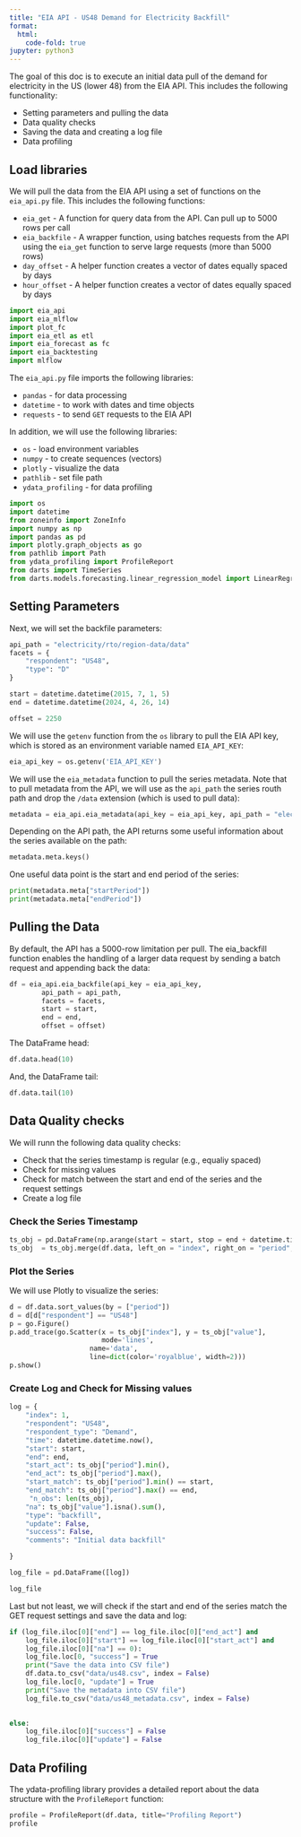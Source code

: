 ```yaml
---
title: "EIA API - US48 Demand for Electricity Backfill"
format:
  html:
    code-fold: true
jupyter: python3
---
```


The goal of this doc is to execute an initial data pull of the demand for electricity in the US (lower 48) from the EIA API. This includes the following functionality:

- Setting parameters and pulling the data
- Data quality checks
- Saving the data and creating a log file
- Data profiling

## Load libraries

We will pull the data from the EIA API using a set of functions on the `eia_api.py` file. This includes the following functions:

- `eia_get` - A function for query data from the API. Can pull up to 5000 rows per call
- `eia_backfile` - A wrapper function, using batches requests from the API using the `eia_get` function to serve large requests (more than 5000 rows)
- `day_offset` - A helper function creates a vector of dates equally spaced by days
- `hour_offset` - A helper function creates a vector of dates equally spaced by days


```python
import eia_api
import eia_mlflow
import plot_fc
import eia_etl as etl
import eia_forecast as fc
import eia_backtesting
import mlflow
```

The `eia_api.py` file imports the following libraries:

- `pandas` - for data processing
- `datetime` - to work with dates and time objects
- `requests` - to send `GET` requests to the EIA API

In addition, we will use the following libraries:

- `os` - load environment variables
- `numpy` - to create sequences (vectors)
- `plotly` - visualize the data
- `pathlib` - set file path
- `ydata_profiling` - for data profiling


```python
import os
import datetime
from zoneinfo import ZoneInfo
import numpy as np
import pandas as pd
import plotly.graph_objects as go
from pathlib import Path
from ydata_profiling import ProfileReport
from darts import TimeSeries
from darts.models.forecasting.linear_regression_model import LinearRegressionModel
```


## Setting Parameters

Next, we will set the backfile parameters:
```python
api_path = "electricity/rto/region-data/data"
facets = {
    "respondent": "US48",
    "type": "D"
}

start = datetime.datetime(2015, 7, 1, 5)
end = datetime.datetime(2024, 4, 26, 14)

offset = 2250

```

We will use the `getenv` function from the `os` library to pull the EIA API key, which is stored as an environment variable named `EIA_API_KEY`:

```python
eia_api_key = os.getenv('EIA_API_KEY')
```

We will use the `eia_metadata` function to pull the series metadata. Note that to pull metadata from the API, we will use as the `api_path` the series routh path and drop the `/data` extension (which is used to pull data):

```python
metadata = eia_api.eia_metadata(api_key = eia_api_key, api_path = "electricity/rto/region-data/")
```

Depending on the API path, the API returns some useful information about the series available on the path:

```python
metadata.meta.keys()
```

One useful data point is the start and end period of the series:

```python
print(metadata.meta["startPeriod"])
print(metadata.meta["endPeriod"])
```

## Pulling the Data

By default, the API has a 5000-row limitation per pull. The eia_backfill function enables the handling of a larger data request by sending a batch request and appending back the data:

```python
df = eia_api.eia_backfile(api_key = eia_api_key, 
        api_path = api_path, 
        facets = facets, 
        start = start,
        end = end,
        offset = offset) 
```


The DataFrame head:
```python
df.data.head(10)
```

And, the DataFrame tail:
```python
df.data.tail(10)
```


## Data Quality checks

We will runn the following data quality checks:

- Check that the series timestamp is regular (e.g., equaliy spaced)
- Check for missing values
- Check for match between the start and end of the series and the request settings
- Create a log file 

### Check the Series Timestamp

```python
ts_obj = pd.DataFrame(np.arange(start = start, stop = end + datetime.timedelta(hours = 1), step = datetime.timedelta(hours = 1)).astype(datetime.datetime), columns=["index"])
ts_obj  = ts_obj.merge(df.data, left_on = "index", right_on = "period", how="left")
```

### Plot the Series

We will use Plotly to visualize the series:

```python
d = df.data.sort_values(by = ["period"])
d = d[d["respondent"] == "US48"]
p = go.Figure()
p.add_trace(go.Scatter(x = ts_obj["index"], y = ts_obj["value"],
                       mode='lines',
                    name='data',
                    line=dict(color='royalblue', width=2)))
p.show()
```


### Create Log and Check for Missing values

```python
log = {
    "index": 1,
    "respondent": "US48",
    "respondent_type": "Demand",
    "time": datetime.datetime.now(),
    "start": start,
    "end": end,
    "start_act": ts_obj["period"].min(),
    "end_act": ts_obj["period"].max(),
    "start_match": ts_obj["period"].min() == start, 
    "end_match": ts_obj["period"].max() == end, 
     "n_obs": len(ts_obj),
    "na": ts_obj["value"].isna().sum(),
    "type": "backfill",
    "update": False,
    "success": False,
    "comments": "Initial data backfill"

}

log_file = pd.DataFrame([log])

log_file
```


Last but not least, we will check if the start and end of the series match the GET request settings and save the data and log:
```python
if (log_file.iloc[0]["end"] == log_file.iloc[0]["end_act"] and 
    log_file.iloc[0]["start"] == log_file.iloc[0]["start_act"] and
    log_file.iloc[0]["na"] == 0):
    log_file.loc[0, "success"] = True
    print("Save the data into CSV file")
    df.data.to_csv("data/us48.csv", index = False)
    log_file.loc[0, "update"] = True
    print("Save the metadata into CSV file")
    log_file.to_csv("data/us48_metadata.csv", index = False)

    
else:
    log_file.iloc[0]["success"] = False
    log_file.iloc[0]["update"] = False
```


## Data Profiling

The ydata-profiling library provides a detailed report about the data structure with the `ProfileReport` function:

```python
profile = ProfileReport(df.data, title="Profiling Report")
profile
```

